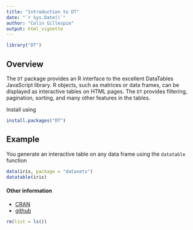 ```yaml
---
title: "Introduction to DT"
date: "`r Sys.Date()`"
author: "Colin Gillespie"
output: html_vignette  
---
```

<!--
%\VignetteEngine{knitr::rmarkdown}
%\VignetteIndexEntry{Introduction to DT}
-->
  
```r
library("DT")
```

## Overview

The `DT` package provides an R interface to the excellent DataTables JavaScript
library. R objects, such as matrices or data frames, can be displayed as interactive
tables on HTML pages. The `DT` provides filtering, pagination, sorting, and many other features in the
tables.

Install using

```r
install.packages("DT")
```

## Example

You generate an interactive table on any data frame using the `datatable` function

```r
data(iris, package = "datasets")
datatable(iris)
```

#### Other information

 * [CRAN](https://cran.rstudio.com/web/packages/DT/)
 * [github](https://rstudio.github.io/DT/)
 
```r
rm(list = ls())
```
